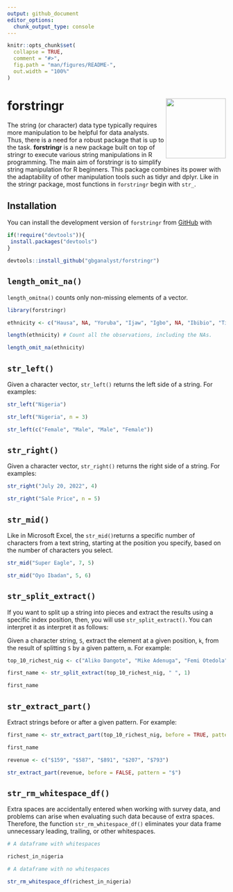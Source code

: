 ```yaml
---
output: github_document
editor_options: 
  chunk_output_type: console
---
```


<!-- README.md is generated from README.Rmd. Please edit that file -->

```r
knitr::opts_chunk$set(
  collapse = TRUE,
  comment = "#>",
  fig.path = "man/figures/README-",
  out.width = "100%"
)
```

# forstringr <a><img src='man/figures/logo.png' align="right" height="138.5" /></a>

<!-- badges: start -->
<!-- badges: end -->

The string (or character) data type typically requires more manipulation to be helpful for data analysts. Thus, there is a need for a robust package that is up to the task. **forstringr** is a new package built on top of stringr to execute various string manipulations in R programming. The main aim of forstringr is to simplify string manipulation for R beginners. This package combines its power with the adaptability of other manipulation tools such as tidyr and dplyr. Like in the stringr package, most functions in `forstringr` begin with `str_`.


## Installation

You can install the development version of `forstringr` from [GitHub](https://github.com/) with

``` r
if(!require("devtools")){
 install.packages("devtools")
}

devtools::install_github("gbganalyst/forstringr")
```

## `length_omit_na()`

`length_omitna()` counts only non-missing elements of a vector.

```r
library(forstringr)

ethnicity <- c("Hausa", NA, "Yoruba", "Ijaw", "Igbo", NA, "Ibibio", "Tiv", "Fulani", "Kanuri", "Others")

length(ethnicity) # Count all the observations, including the NAs.

length_omit_na(ethnicity) 
```

## `str_left()`

Given a character vector, `str_left()` returns the left side of a string. For examples:

```r

str_left("Nigeria")

str_left("Nigeria", n = 3)

str_left(c("Female", "Male", "Male", "Female"))
```

## `str_right()`

Given a character vector, `str_right()` returns the right side of a string. For examples:

```r

str_right("July 20, 2022", 4)

str_right("Sale Price", n = 5)
```

## `str_mid()`

Like in Microsoft Excel, the `str_mid()`returns a specific number of characters from a text string, starting at the position you specify, based on the number of characters you select.

```r
str_mid("Super Eagle", 7, 5)

str_mid("Oyo Ibadan", 5, 6)
```

## `str_split_extract()`

If you want to split up a string into pieces and extract the results using a specific index position, then, you will use `str_split_extract()`. You can interpret it as interpret it as follows:

Given a character string, `S`, extract the element at a given position, `k`, from the result of splitting `S` by a given pattern, `m`. For example:

```r
top_10_richest_nig <- c("Aliko Dangote", "Mike Adenuga", "Femi Otedola", "Arthur Eze", "Abdulsamad Rabiu", "Cletus Ibeto", "Orji Uzor Kalu", "ABC Orjiakor", "Jimoh Ibrahim", "Tony Elumelu")

first_name <- str_split_extract(top_10_richest_nig, " ", 1)

first_name
```

## `str_extract_part()`

Extract strings before or after a given pattern. For example:

```r
first_name <- str_extract_part(top_10_richest_nig, before = TRUE, pattern =  " ")

first_name

revenue <- c("$159", "$587", "$891", "$207", "$793")

str_extract_part(revenue, before = FALSE, pattern = "$")
```

## `str_rm_whitespace_df()`

Extra spaces are accidentally entered when working with survey data, and problems can arise when evaluating such data because of extra spaces. Therefore, the function `str_rm_whitespace_df()` eliminates your data frame unnecessary leading, trailing, or other whitespaces.

```r
# A dataframe with whitespaces

richest_in_nigeria
```
```r
# A dataframe with no whitespaces

str_rm_whitespace_df(richest_in_nigeria)
```



